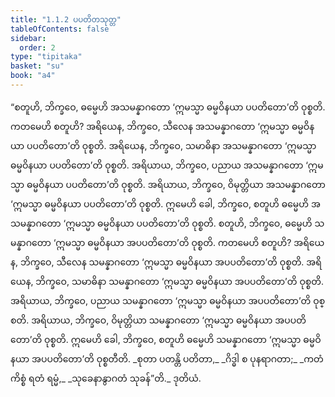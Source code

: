 ```yaml
---
title: "1.1.2 ပပတိတသုတ္တ"
tableOfContents: false
sidebar:
  order: 2
type: "tipitaka"
basket: "su"
book: "a4"
---
```



<DynamicBreadcrumb />

<Division number="2" book="a4" e="ch" v="15" p="308">

<Paragraph number="8" book="a4">
“စတူဟိ, ဘိက္ခဝေ, ဓမ္မေဟိ အသမန္နာဂတော ‘ဣမသ္မာ ဓမ္မဝိနယာ ပပတိတော’တိ ဝုစ္စတိ. ကတမေဟိ စတူဟိ? အရိယေန, ဘိက္ခဝေ, သီလေန အသမန္နာဂတော ‘ဣမသ္မာ ဓမ္မဝိနယာ ပပတိတော’တိ ဝုစ္စတိ. အရိယေန, ဘိက္ခဝေ, သမာဓိနာ အသမန္နာဂတော ‘ဣမသ္မာ ဓမ္မဝိနယာ ပပတိတော’တိ ဝုစ္စတိ. အရိယာယ, ဘိက္ခဝေ, ပညာယ အသမန္နာဂတော ‘ဣမသ္မာ ဓမ္မဝိနယာ ပပတိတော’တိ ဝုစ္စတိ. အရိယာယ, ဘိက္ခဝေ, ဝိမုတ္တိယာ အသမန္နာဂတော ‘ဣမသ္မာ ဓမ္မဝိနယာ ပပတိတော’တိ ဝုစ္စတိ. ဣမေဟိ ခေါ, ဘိက္ခဝေ, စတူဟိ ဓမ္မေဟိ အသမန္နာဂတော ‘ဣမသ္မာ ဓမ္မဝိနယာ ပပတိတော’တိ ဝုစ္စတိ.
</Paragraph>

<Paragraph number="9" book="a4">
စတူဟိ, ဘိက္ခဝေ, ဓမ္မေဟိ သမန္နာဂတော ‘ဣမသ္မာ ဓမ္မဝိနယာ အပပတိတော’တိ ဝုစ္စတိ. ကတမေဟိ စတူဟိ? အရိယေန, ဘိက္ခဝေ, သီလေန သမန္နာဂတော ‘ဣမသ္မာ ဓမ္မဝိနယာ အပပတိတော’တိ ဝုစ္စတိ. အရိယေန, ဘိက္ခဝေ, သမာဓိနာ သမန္နာဂတော ‘ဣမသ္မာ ဓမ္မဝိနယာ အပပတိတော’တိ ဝုစ္စတိ. အရိယာယ, ဘိက္ခဝေ, ပညာယ သမန္နာဂတော ‘ဣမသ္မာ ဓမ္မဝိနယာ အပပတိတော’တိ ဝုစ္စတိ. အရိယာယ, ဘိက္ခဝေ, ဝိမုတ္တိယာ သမန္နာဂတော ‘ဣမသ္မာ ဓမ္မဝိနယာ အပပတိတော’တိ ဝုစ္စတိ. ဣမေဟိ ခေါ, ဘိက္ခဝေ, စတူဟိ ဓမ္မေဟိ သမန္နာဂတော ‘ဣမသ္မာ ဓမ္မဝိနယာ အပပတိတော’တိ ဝုစ္စတီတိ.
</Paragraph>

<Paragraph number="10" type="verses" book="a4">
_စုတာ ပတန္တိ ပတိတာ,_  
_ဂိဒ္ဓါ စ ပုနရာဂတာ;_  
_ကတံ ကိစ္စံ ရတံ ရမ္မံ,_  
_သုခေနာနွာဂတံ သုခန်”တိ._  


</Paragraph>
</Division>

<Paragraph number="11" type="center" book="a4">
ဒုတိယံ.
</Paragraph>